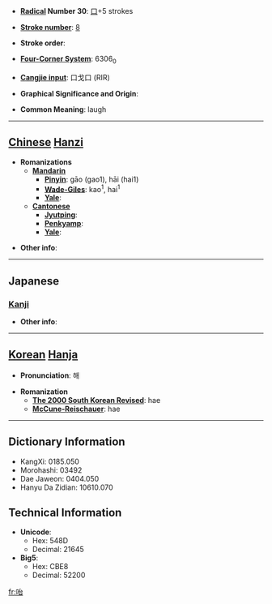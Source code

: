 * '''[[Wiktionary:Chinese radical index| Radical]] Number 30''': [[Wiktionary:Chinese radical index 口|口]]+5 strokes

* '''[[Wiktionary:Chinese total strokes index|Stroke number]]''': [[Wiktionary:Chinese total strokes index 8|8]]

* '''Stroke order''': 

* '''[[Wiktionary:Chinese four corner index|Four-Corner System]]''': 6306<sub>0</sub>

* '''[[Wiktionary:Chinese Cangjie index|Cangjie input]]''': 口戈口 (RIR)

* '''Graphical Significance and Origin''': 

* '''Common Meaning''': laugh

----

== [[Chinese]] [[Hanzi]] ==

* '''Romanizations'''
** '''[[Mandarin]]'''
*** '''[[Pinyin]]''': gāo (gao1), hāi (hai1)
*** '''[[Wade-Giles]]''': kao<sup>1</sup>, hai<sup>1</sup>
*** '''[[Yale]]''': 
** '''[[Cantonese]]'''
*** '''[[Jyutping]]''':
*** '''[[Penkyamp]]''': 
*** '''[[Yale]]''': 

* '''Other info''': 

----

==Japanese==
===[[Kanji]]===
{{kanji|on readings=[[かい]] (kai), [[たい]] (tai)
|kun readings=[[わらう]] (warau), [[よろこぶ]] (yorokobu)
}}

* '''Other info''':  

----

== [[Korean]] [[Hanja]] ==

* '''Pronunciation''': 해

* '''Romanization'''
** '''[[The 2000 South Korean Revised Romanization|The 2000 South Korean Revised]]''': hae
** '''[[McCune-Reischauer]]''': hae

----

== Dictionary Information ==

* KangXi: 0185.050
* Morohashi: 03492
* Dae Jaweon: 0404.050
* Hanyu Da Zidian: 10610.070

== Technical Information ==

* '''Unicode''':
** Hex: 548D
** Decimal: 21645
* '''Big5''':
** Hex: CBE8
** Decimal: 52200

[[fr:咍]]